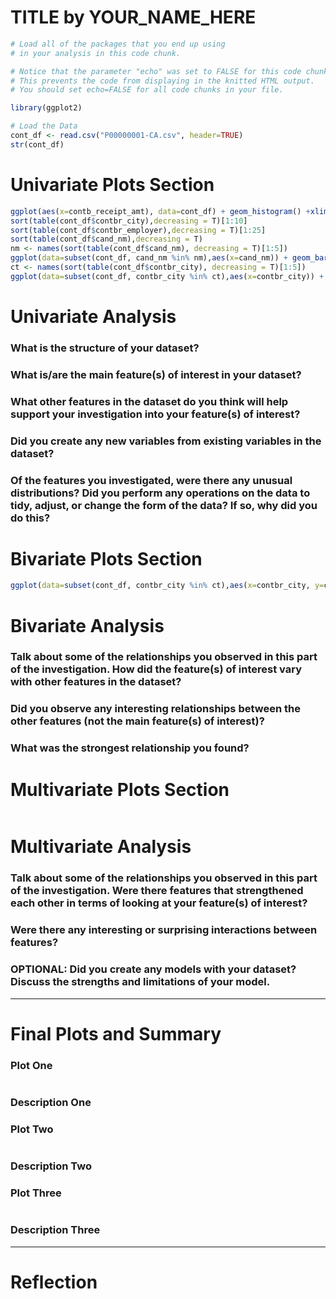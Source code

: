 TITLE by YOUR_NAME_HERE
========================================================

```r
# Load all of the packages that you end up using
# in your analysis in this code chunk.

# Notice that the parameter "echo" was set to FALSE for this code chunk.
# This prevents the code from displaying in the knitted HTML output.
# You should set echo=FALSE for all code chunks in your file.

library(ggplot2)
```

```r
# Load the Data
cont_df <- read.csv("P00000001-CA.csv", header=TRUE)
str(cont_df)
```

# Univariate Plots Section
```r
ggplot(aes(x=contb_receipt_amt), data=cont_df) + geom_histogram() +xlim(c(0,100)) + ylim(c(0,5000))
sort(table(cont_df$contbr_city),decreasing = T)[1:10]
sort(table(cont_df$contbr_employer),decreasing = T)[1:25]
sort(table(cont_df$cand_nm),decreasing = T)
nm <- names(sort(table(cont_df$cand_nm), decreasing = T)[1:5])
ggplot(data=subset(cont_df, cand_nm %in% nm),aes(x=cand_nm)) + geom_bar() + coord_flip()
ct <- names(sort(table(cont_df$contbr_city), decreasing = T)[1:5])
ggplot(data=subset(cont_df, contbr_city %in% ct),aes(x=contbr_city)) + geom_bar() + coord_flip()

```

# Univariate Analysis

### What is the structure of your dataset?

### What is/are the main feature(s) of interest in your dataset?

### What other features in the dataset do you think will help support your investigation into your feature(s) of interest?

### Did you create any new variables from existing variables in the dataset?

### Of the features you investigated, were there any unusual distributions? Did you perform any operations on the data to tidy, adjust, or change the form of the data? If so, why did you do this?



# Bivariate Plots Section
```r
ggplot(data=subset(cont_df, contbr_city %in% ct),aes(x=contbr_city, y=contb_receipt_amt)) + geom_point()

```

# Bivariate Analysis

### Talk about some of the relationships you observed in this part of the investigation. How did the feature(s) of interest vary with other features in the dataset?

### Did you observe any interesting relationships between the other features (not the main feature(s) of interest)?

### What was the strongest relationship you found?




# Multivariate Plots Section

```r

```

# Multivariate Analysis

### Talk about some of the relationships you observed in this part of the investigation. Were there features that strengthened each other in terms of looking at your feature(s) of interest?

### Were there any interesting or surprising interactions between features?

### OPTIONAL: Did you create any models with your dataset? Discuss the strengths and limitations of your model.

------

# Final Plots and Summary

### Plot One
```r

```

### Description One


### Plot Two
```r

```

### Description Two


### Plot Three
```r

```

### Description Three

------

# Reflection
